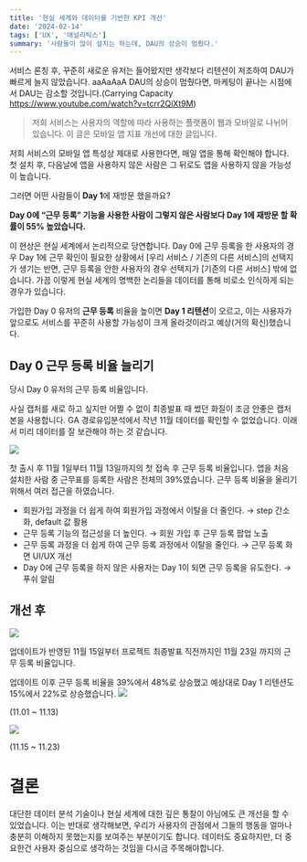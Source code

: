 ```yaml
---
title: '현실 세계와 데이터를 기반한 KPI 개선'
date: '2024-02-14'
tags: ['UX', '애널리틱스']
summary: '사람들이 많이 설치는 하는데, DAU의 상승이 멈췄다.'
---
```


서비스 론칭 후, 꾸준히 새로운 유저는 들어왔지만 생각보다 리텐션이 저조하여 DAU가 빠르게 늘지 않았습니다. 
aaAaAaA
DAU의 상승이 멈췄다면, 마케팅이 끝나는 시점에서 DAU는 감소할 것입니다.(Carrying Capacity https://www.youtube.com/watch?v=tcrr2QiXt9M)
> 저희 서비스는 사용자의 역할에 따라 사용하는 플랫폼이 웹과 모바일로 나뉘어 있습니다. 이 글은 모바일 앱 지표 개선에 대한 글입니다.
> 

저희 서비스의 모바일 앱 특성상 제대로 사용한다면, 매일 앱을 통해 확인해야 합니다. 첫 설치 후, 다음날에 앱을 사용하지 않은 사람은 그 뒤로도 앱을 사용하지 않을 가능성이 높습니다.

그러면 어떤 사람들이 **Day 1**에 재방문 했을까요?

**Day 0에 “근무 등록” 기능을 사용한 사람이 그렇지 않은 사람보다 Day 1에 재방문 할 확률이 55% 높았습니다.** 

이 현상은 현실 세계에서 논리적으로 당연합니다. Day 0에 근무 등록을 한 사용자의 경우 Day 1에 근무 확인이 필요한 상황에서 [우리 서비스 / 기존의 다른 서비스]의 선택지가 생기는 반면, 근무 등록을 안한 사용자의 경우 선택지가 [기존의 다른 서비스] 밖에 없습니다. 가끔 이렇게 현실 세계의 명백한 논리들을 데이터를 통해 비로소 인식하게 되는 경우가 있습니다. 

가입한 Day 0 유저의 **근무 등록** 비율을 높이면 **Day 1 리텐션**이 오르고, 이는 사용자가 앞으로도 서비스를 꾸준히 사용할 가능성이 크게 올라것이라고 예상(거의 확신)했습니다.  


## Day 0 근무 등록 비율 늘리기

당시 Day 0 유저의 근무 등록 비율입니다. 

사실 캡처를 새로 하고 싶지만 어쩔 수 없이 최종발표 때 썼던 화질이 조금 안좋은 캡처본을 사용합니다. GA 경로유입분석에서 작년 11월 데이터를 확인할 수 없었습니다. 이래서 미리 데이터를 잘 보관해야 하는 것 같습니다.

![](https://velog.velcdn.com/images/cksrb63/post/a7db90d0-23e3-475e-97c0-a7abca1cf1c2/image.png)



첫 출시 후 11월 1일부터 11월 13일까지의 첫 접속 후 근무 등록 비율입니다. 앱을 처음 설치한 사람 중 근무표를 등록한 사람은 전체의 39%였습니다. 근무 등록 비율을 올리기 위해서 여러 접근을 하였습니다.

- 회원가입 과정을 더 쉽게 하여 회원가입 과정에서 이탈을 더 줄인다. → step 간소화, default 값 활용
- 근무 등록 기능의 접근성을 더 높인다. → 회원 가입 후 근무 등록 팝업 노출
- 근무 등록 과정을 더 쉽게 하여 근무 등록 과정에서 이탈을 줄인다. → 근무 등록 화면 UI/UX 개선
- Day 0에 근무 등록을 하지 않은 사용자는 Day 1이 되면 근무 등록을 유도한다. → 푸쉬 알림

## 개선 후

![](https://velog.velcdn.com/images/cksrb63/post/c21454c9-9f37-45bd-83d8-a62a3161d7e2/image.png)



업데이트가 반영된 11월 15일부터 프로젝트 최종발표 직전까지인 11월 23일 까지의 근무 등록 비율입니다.

업데이트 이후 근무 등록 비율을 39%에서 48%로 상승했고 예상대로 Day 1 리텐션도 15%에서 22%로 상승했습니다.
![](https://velog.velcdn.com/images/cksrb63/post/b871fec6-34df-4c72-9305-1eb09966b13c/image.png)

(11.01 ~ 11.13)

![](https://velog.velcdn.com/images/cksrb63/post/9ed2d1cf-45aa-4b04-991e-b8226f0e16a2/image.png)

(11.15 ~ 11.23)

# 결론

대단한 데이터 분석 기술이나 현실 세계에 대한 깊은 통찰이 아님에도 큰 개선을 할 수 있었습니다. 이는 반대로 생각해보면, 우리가 사용자의 관점에서 그들의 행동을 얼마나 충분히 이해하지 못했는지를 보여주는 부분이기도 합니다. 데이터도 중요하지만, 더 중요한건 사용자 중심으로 생각하는 것임을 다시금 주목해야합니다.